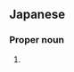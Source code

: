 ==Japanese==
{{ja-kanjitab|あい|さわ|k2=ざわ|yomi=k|r=y}}

===Proper noun===
{{ja-pos|shin=相沢|あいざわ|proper|hhira=あひざは}}

# {{surname|lang=ja|sort=あいざわ}}